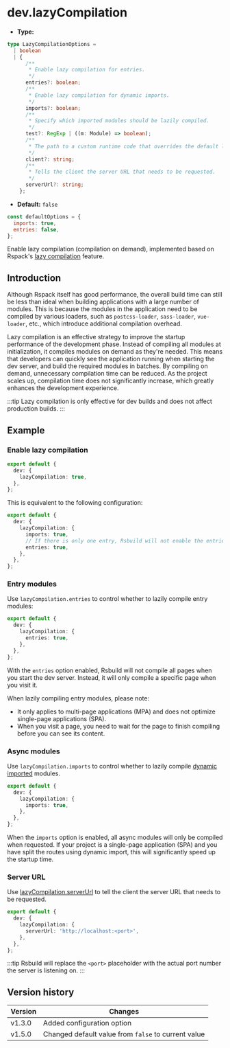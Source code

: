 # dev.lazyCompilation

- **Type:**

```ts
type LazyCompilationOptions =
  | boolean
  | {
      /**
       * Enable lazy compilation for entries.
       */
      entries?: boolean;
      /**
       * Enable lazy compilation for dynamic imports.
       */
      imports?: boolean;
      /**
       * Specify which imported modules should be lazily compiled.
       */
      test?: RegExp | ((m: Module) => boolean);
      /**
       * The path to a custom runtime code that overrides the default lazy compilation client.
       */
      client?: string;
      /**
       * Tells the client the server URL that needs to be requested.
       */
      serverUrl?: string;
    };
```

- **Default:** `false`

```js
const defaultOptions = {
  imports: true,
  entries: false,
};
```

Enable lazy compilation (compilation on demand), implemented based on Rspack's [lazy compilation](https://rspack.rs/guide/features/lazy-compilation) feature.

## Introduction

Although Rspack itself has good performance, the overall build time can still be less than ideal when building applications with a large number of modules. This is because the modules in the application need to be compiled by various loaders, such as `postcss-loader`, `sass-loader`, `vue-loader`, etc., which introduce additional compilation overhead.

Lazy compilation is an effective strategy to improve the startup performance of the development phase. Instead of compiling all modules at initialization, it compiles modules on demand as they're needed. This means that developers can quickly see the application running when starting the dev server, and build the required modules in batches. By compiling on demand, unnecessary compilation time can be reduced. As the project scales up, compilation time does not significantly increase, which greatly enhances the development experience.

:::tip
Lazy compilation is only effective for dev builds and does not affect production builds.
:::

## Example

### Enable lazy compilation

```ts title="rsbuild.config.ts"
export default {
  dev: {
    lazyCompilation: true,
  },
};
```

This is equivalent to the following configuration:

```ts title="rsbuild.config.ts"
export default {
  dev: {
    lazyCompilation: {
      imports: true,
      // If there is only one entry, Rsbuild will not enable the entries option by default
      entries: true,
    },
  },
};
```

### Entry modules

Use `lazyCompilation.entries` to control whether to lazily compile entry modules:

```ts title="rsbuild.config.ts"
export default {
  dev: {
    lazyCompilation: {
      entries: true,
    },
  },
};
```

With the `entries` option enabled, Rsbuild will not compile all pages when you start the dev server. Instead, it will only compile a specific page when you visit it.

When lazily compiling entry modules, please note:

- It only applies to multi-page applications (MPA) and does not optimize single-page applications (SPA).
- When you visit a page, you need to wait for the page to finish compiling before you can see its content.

### Async modules

Use `lazyCompilation.imports` to control whether to lazily compile [dynamic imported](https://developer.mozilla.org/en-US/docs/Web/JavaScript/Reference/Operators/import) modules.

```ts title="rsbuild.config.ts"
export default {
  dev: {
    lazyCompilation: {
      imports: true,
    },
  },
};
```

When the `imports` option is enabled, all async modules will only be compiled when requested. If your project is a single-page application (SPA) and you have split the routes using dynamic import, this will significantly speed up the startup time.

### Server URL

Use [lazyCompilation.serverUrl](https://rspack.rs/config/experiments#lazycompilationserverurl) to tell the client the server URL that needs to be requested.

```ts title="rsbuild.config.ts"
export default {
  dev: {
    lazyCompilation: {
      serverUrl: 'http://localhost:<port>',
    },
  },
};
```

:::tip
Rsbuild will replace the `<port>` placeholder with the actual port number the server is listening on.
:::

## Version history

| Version | Changes                                             |
| ------- | --------------------------------------------------- |
| v1.3.0  | Added configuration option                          |
| v1.5.0  | Changed default value from `false` to current value |
